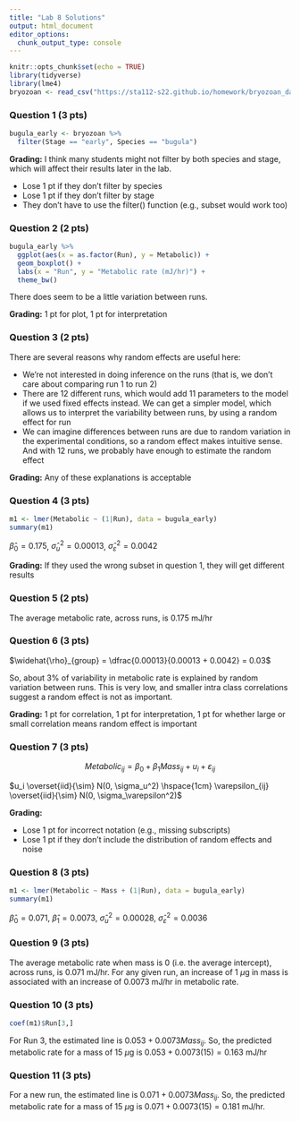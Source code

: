 ```yaml
---
title: "Lab 8 Solutions"
output: html_document
editor_options: 
  chunk_output_type: console
---
```


```r
knitr::opts_chunk$set(echo = TRUE)
library(tidyverse)
library(lme4)
bryozoan <- read_csv("https://sta112-s22.github.io/homework/bryozoan_data.csv")
```

### Question 1 (3 pts)

```r
bugula_early <- bryozoan %>%
  filter(Stage == "early", Species == "bugula")
```

**Grading:** I think many students might not filter by both species and stage, which will affect their results later in the lab.

* Lose 1 pt if they don't filter by species
* Lose 1 pt if they don't filter by stage
* They don't have to use the filter() function (e.g., subset would work too)


### Question 2 (2 pts)

```r
bugula_early %>%
  ggplot(aes(x = as.factor(Run), y = Metabolic)) +
  geom_boxplot() +
  labs(x = "Run", y = "Metabolic rate (mJ/hr)") +
  theme_bw()
```

There does seem to be a little variation between runs.

**Grading:** 1 pt for plot, 1 pt for interpretation


### Question 3 (2 pts)

There are several reasons why random effects are useful here:

* We're not interested in doing inference on the runs (that is, we don't care about comparing run 1 to run 2)
* There are 12 different runs, which would add 11 parameters to the model if we used fixed effects instead. We can get a simpler model, which allows us to interpret the variability between runs, by using a random effect for run
* We can imagine differences between runs are due to random variation in the experimental conditions, so a random effect makes intuitive sense. And with 12 runs, we probably have enough to estimate the random effect

**Grading:** Any of these explanations is acceptable


### Question 4 (3 pts)

```r
m1 <- lmer(Metabolic ~ (1|Run), data = bugula_early)
summary(m1)
```

$\widehat{\beta}_0 = 0.175$, $\widehat{\sigma}_u^2 = 0.00013$, $\widehat{\sigma}_\varepsilon^2 = 0.0042$

**Grading:** If they used the wrong subset in question 1, they will get different results


### Question 5 (2 pts)

The average metabolic rate, across runs, is 0.175 mJ/hr

### Question 6 (3 pts)

$\widehat{\rho}_{group} = \dfrac{0.00013}{0.00013 + 0.0042} = 0.03$

So, about 3% of variability in metabolic rate is explained by random variation between runs. This is very low, and smaller intra class correlations suggest a random effect is not as important.

**Grading:** 1 pt for correlation, 1 pt for interpretation, 1 pt for whether large or small correlation means random effect is important


### Question 7 (3 pts)

$$Metabolic_{ij} = \beta_0 + \beta_1 Mass_{ij} + u_i + \varepsilon_{ij}$$

$u_i \overset{iid}{\sim} N(0, \sigma_u^2) \hspace{1cm} \varepsilon_{ij} \overset{iid}{\sim} N(0, \sigma_\varepsilon^2)$

**Grading:**

* Lose 1 pt for incorrect notation (e.g., missing subscripts)
* Lose 1 pt if they don't include the distribution of random effects and noise


### Question 8 (3 pts)

```r
m1 <- lmer(Metabolic ~ Mass + (1|Run), data = bugula_early)
summary(m1)
```

$\widehat{\beta}_0 = 0.071$, $\widehat{\beta}_1 = 0.0073$, $\widehat{\sigma}_u^2 = 0.00028$, $\widehat{\sigma}_\varepsilon^2 = 0.0036$


### Question 9 (3 pts)

The average metabolic rate when mass is 0 (i.e. the average intercept), across runs, is 0.071 mJ/hr. For any given run, an increase of 1 $\mu$g in mass is associated with an increase of 0.0073 mJ/hr in metabolic rate.


### Question 10 (3 pts)

```r
coef(m1)$Run[3,]
```

For Run 3, the estimated line is $0.053 + 0.0073 Mass_{ij}$. So, the predicted metabolic rate for a mass of 15 $\mu$g is $0.053 + 0.0073(15) = 0.163$ mJ/hr

### Question 11 (3 pts)

For a new run, the estimated line is $0.071 + 0.0073 Mass_{ij}$. So, the predicted metabolic rate for a mass of 15 $\mu$g is $0.071 + 0.0073(15) = 0.181$ mJ/hr.




